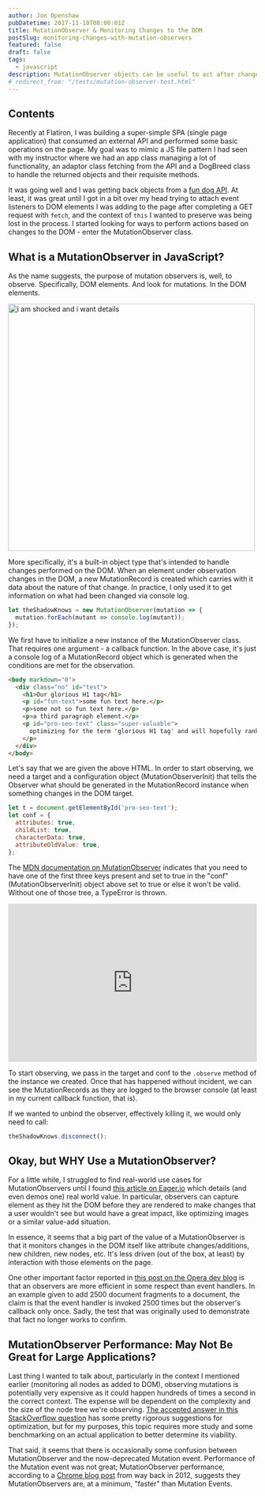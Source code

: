 ```yaml
---
author: Jon Openshaw
pubDatetime: 2017-11-10T08:00:01Z
title: MutationObserver & Monitoring Changes to the DOM
postSlug: monitoring-changes-with-mutation-observers
featured: false
draft: false
tags:
  - javascript
description: MutationObserver objects can be useful to act after changes are made to the DOM.
# redirect_from: "/tests/mutation-observer-test.html"
---
```


## Contents

Recently at Flatiron, I was building a super-simple SPA (single page application) that consumed an external API and performed some basic operations on the page. My goal was to mimic a JS file pattern I had seen with my instructor where we had an app class managing a lot of functionality, an adaptor class fetching from the API and a DogBreed class to handle the returned objects and their requisite methods.

It was going well and I was getting back objects from a [fun dog API](https://dog.ceo/dog-api/). At least, it was great until I got in a bit over my head trying to attach event listeners to DOM elements I was adding to the page after completing a GET request with `fetch`, and the context of `this` I wanted to preserve was being lost in the process. I started looking for ways to perform actions based on changes to the DOM - enter the MutationObserver class.

## What is a MutationObserver in JavaScript?

As the name suggests, the purpose of mutation observers is, well, to observe. Specifically, DOM elements. And look for mutations. In the DOM elements.

<img
  src="https://i.pinimg.com/originals/87/6a/2c/876a2cf1cb3ad7547429f031ad493f17.jpg"
  alt="i am shocked and i want details"
  width="500"
/>

More specifically, it's a built-in object type that's intended to handle changes performed on the DOM. When an element under observation changes in the DOM, a new MutationRecord is created which carries with it data about the nature of that change. In practice, I only used it to get information on what had been changed via console log.

```js
let theShadowKnows = new MutationObserver(mutation => {
  mutation.forEach(mutant => console.log(mutant));
});
```

We first have to initialize a new instance of the MutationObserver class. That requires one argument - a callback function. In the above case, it's just a console log of a MutationRecord object which is generated when the conditions are met for the observation.

```html
<body markdown="0">
  <div class="no" id="test">
    <h1>Our glorious H1 tag</h1>
    <p id="fun-text">some fun text here.</p>
    <p>some not so fun text here.</p>
    <p>a third paragraph element.</p>
    <p id="pro-seo-text" class="super-valuable">
      optimizing for the term 'glorious H1 tag' and will hopefully rank by 2019.
    </p>
  </div>
</body>
```

Let's say that we are given the above HTML. In order to start observing, we need a target and a configuration object (MutationObserverInit) that tells the Observer what should be generated in the MutationRecord instance when something changes in the DOM target.

```js
let t = document.getElementById('pro-seo-text');
let conf = {
  attributes: true,
  childList: true,
  characterData: true,
  attributeOldValue: true,
};
```

The [MDN documentation on MutationObserver](https://developer.mozilla.org/en-US/docs/Web/API/MutationObserver#MutationObserverInit#MutationObserverInit) indicates that you need to have one of the first three keys present and set to true in the "conf" (MutationObserverInit) object above set to true or else it won't be valid. Without one of those tree, a TypeError is thrown.

<iframe
  src="https://www.youtube.com/embed/pC6QUerHk6o"
  frameborder="0"
  allowfullscreen
  width="100%"
  height="320"
></iframe>

To start observing, we pass in the target and conf to the `.observe` method of the instance we created. Once that has happened without incident, we can see the MutationRecords as they are logged to the browser console (at least in my current callback function, that is).

If we wanted to unbind the observer, effectively killing it, we would only need to call:

```js
theShadowKnows.disconnect();
```

## Okay, but WHY Use a MutationObserver?

For a little while, I struggled to find real-world use cases for MutationObservers until I found [this article on Eager.io](https://eager.io/blog/three-real-world-use-cases-for-mutation-observer/) which details (and even demos one) real world value. In particular, observers can capture element as they hit the DOM before they are rendered to make changes that a user wouldn't see but would have a great impact, like optimizing images or a similar value-add situation.

In essence, it seems that a big part of the value of a MutationObserver is that it monitors changes in the DOM itself like attribute changes/additions, new children, new nodes, etc. It's less driven (out of the box, at least) by interaction with those elements on the page.

One other important factor reported in [this post on the Opera dev blog](https://dev.opera.com/articles/mutation-observers-tutorial/) is that an observers are more efficient in some respect than event handlers. In an example given to add 2500 document fragments to a document, the claim is that the event handler is invoked 2500 times but the observer's callback only once. Sadly, the test that was originally used to demonstrate that fact no longer works to confirm.

## MutationObserver Performance: May Not Be Great for Large Applications?

Last thing I wanted to talk about, particularly in the context I mentioned earlier (monitoring all nodes as added to DOM), observing mutations is potentially very expensive as it could happen hundreds of times a second in the correct context. The expense will be dependent on the complexity and the size of the node tree we're observing. [The accepted answer in this StackOverflow question](https://stackoverflow.com/questions/31659567/performance-of-mutationobserver-to-detect-nodes-in-entire-dom/39332340) has some pretty rigorous suggestions for optimization, but for my purposes, this topic requires more study and some benchmarking on an actual application to better determine its viability.

That said, it seems that there is occasionally some confusion between MutationObserver and the now-deprecated Mutation event. Performance of the Mutation event was not great; MutationObserver performance, according to a [Chrome blog post](https://developer.chrome.com/blog/detect-dom-changes-with-mutation-observers) from way back in 2012, suggests they MutationObservers are, at a minimum, "faster" than Mutation Events.
